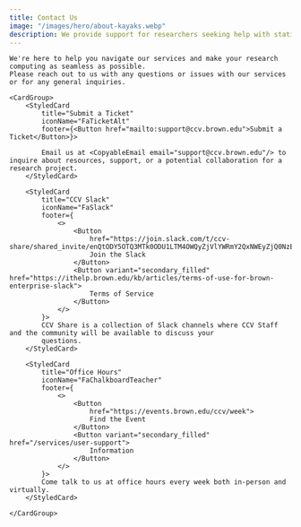 ```yaml
---
title: Contact Us
image: "/images/hero/about-kayaks.webp"
description: We provide support for researchers seeking help with statistical modeling, machine learning, data mining, data visualization, computational biology, high-performance computing, and software engineering.
---
```


<ContentSection title="Contact Us">

    We're here to help you navigate our services and make your research computing as seamless as possible.
    Please reach out to us with any questions or issues with our services or for any general inquiries.

    <CardGroup>
        <StyledCard
            title="Submit a Ticket"
            iconName="FaTicketAlt"
            footer={<Button href="mailto:support@ccv.brown.edu">Submit a Ticket</Button>}>

            Email us at <CopyableEmail email="support@ccv.brown.edu"/> to inquire about resources, support, or a potential collaboration for a research project.
        </StyledCard>

        <StyledCard
            title="CCV Slack"
            iconName="FaSlack"
            footer={
                <>
                    <Button
                        href="https://join.slack.com/t/ccv-share/shared_invite/enQtODY5OTQ3MTk0ODU1LTM4OWQyZjVlYWRmY2QxNWEyZjQ0NzEwMmRlNTRlZjYyMjM1Y2U5MDU1ZGFmMmRhZWIzNjliYmQzYTBiMzY2NzU">
                        Join the Slack
                    </Button>
                    <Button variant="secondary_filled" href="https://ithelp.brown.edu/kb/articles/terms-of-use-for-brown-enterprise-slack">
                        Terms of Service
                    </Button>
                </>
            }>
            CCV Share is a collection of Slack channels where CCV Staff and the community will be available to discuss your
            questions.
        </StyledCard>

        <StyledCard
            title="Office Hours"
            iconName="FaChalkboardTeacher"
            footer={
                <>
                    <Button
                        href="https://events.brown.edu/ccv/week">
                        Find the Event
                    </Button>
                    <Button variant="secondary_filled" href="/services/user-support">
                        Information
                    </Button>
                </>
            }>
            Come talk to us at office hours every week both in-person and virtually.
        </StyledCard>

    </CardGroup>
</ContentSection>
